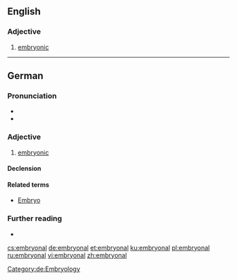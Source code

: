 ==English==

===Adjective===
{{en-adj|-}}

# [[embryonic]]

----

==German==

===Pronunciation===
* {{audio|De-embryonal.ogg|Audio|lang=de}}
* {{rhymes|aːl|lang=de}}

===Adjective===
{{de-adj|-}}

# [[embryonic]]

====Declension====
{{de-decl-adj-notcomp|embryonal}}

====Related terms====
* [[Embryo]]

[[Category:de:Embryology]]

===Further reading===
* {{R:Duden}}

[[cs:embryonal]]
[[de:embryonal]]
[[et:embryonal]]
[[ku:embryonal]]
[[pl:embryonal]]
[[ru:embryonal]]
[[vi:embryonal]]
[[zh:embryonal]]